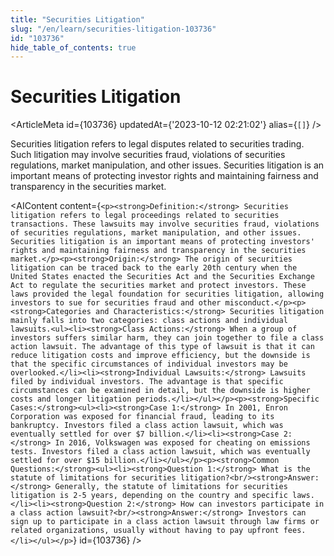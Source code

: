 ```yaml
---
title: "Securities Litigation"
slug: "/en/learn/securities-litigation-103736"
id: "103736"
hide_table_of_contents: true
---
```



# Securities Litigation

<ArticleMeta id={103736} updatedAt={'2023-10-12 02:21:02'} alias={`[]`} />
<div className='border-solid border-b border-t-0 my-4 border-[var(--ifm-color-gray-300)]' />

Securities litigation refers to legal disputes related to securities trading. Such litigation may involve securities fraud, violations of securities regulations, market manipulation, and other issues. Securities litigation is an important means of protecting investor rights and maintaining fairness and transparency in the securities market.

<AIContent content={`<p><strong>Definition:</strong> Securities litigation refers to legal proceedings related to securities transactions. These lawsuits may involve securities fraud, violations of securities regulations, market manipulation, and other issues. Securities litigation is an important means of protecting investors' rights and maintaining fairness and transparency in the securities market.</p><p><strong>Origin:</strong> The origin of securities litigation can be traced back to the early 20th century when the United States enacted the Securities Act and the Securities Exchange Act to regulate the securities market and protect investors. These laws provided the legal foundation for securities litigation, allowing investors to sue for securities fraud and other misconduct.</p><p><strong>Categories and Characteristics:</strong> Securities litigation mainly falls into two categories: class actions and individual lawsuits.<ul><li><strong>Class Actions:</strong> When a group of investors suffers similar harm, they can join together to file a class action lawsuit. The advantage of this type of lawsuit is that it can reduce litigation costs and improve efficiency, but the downside is that the specific circumstances of individual investors may be overlooked.</li><li><strong>Individual Lawsuits:</strong> Lawsuits filed by individual investors. The advantage is that specific circumstances can be examined in detail, but the downside is higher costs and longer litigation periods.</li></ul></p><p><strong>Specific Cases:</strong><ul><li><strong>Case 1:</strong> In 2001, Enron Corporation was exposed for financial fraud, leading to its bankruptcy. Investors filed a class action lawsuit, which was eventually settled for over $7 billion.</li><li><strong>Case 2:</strong> In 2016, Volkswagen was exposed for cheating on emissions tests. Investors filed a class action lawsuit, which was eventually settled for over $15 billion.</li></ul></p><p><strong>Common Questions:</strong><ul><li><strong>Question 1:</strong> What is the statute of limitations for securities litigation?<br/><strong>Answer:</strong> Generally, the statute of limitations for securities litigation is 2-5 years, depending on the country and specific laws.</li><li><strong>Question 2:</strong> How can investors participate in a class action lawsuit?<br/><strong>Answer:</strong> Investors can sign up to participate in a class action lawsuit through law firms or related organizations, usually without having to pay upfront fees.</li></ul></p>`} id={103736} />
